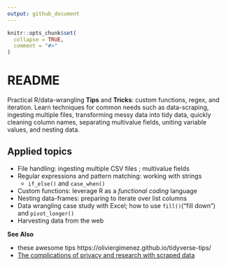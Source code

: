 ```yaml
---
output: github_document
---
```


<!-- README.md is generated from README.Rmd. Please edit that file -->

```r
knitr::opts_chunk$set(
  collapse = TRUE,
  comment = "#>"
)
```

# README

Practical R/data-wrangling **Tips** and **Tricks**: custom functions, regex, and iteration.  Learn techniques for common needs such as data-scraping, ingesting multiple files, transforming messy data into tidy data, quickly cleaning column names, separating multivalue fields, uniting variable values, and nesting data. 

## Applied topics  

- File handling: ingesting multiple CSV files ; multivalue fields  
- Regular expressions and pattern matching: working with strings  
    - `if_else()` and `case_when()`  
- Custom functions: leverage R as a _functional coding_ language  
- Nesting data-frames: preparing to iterate over list columns  
- Data wrangling case study with Excel; how to use `fill()`("fill down") and `pivot_longer()`
- Harvesting data from the web

**See Also** 

- these awesome tips https://oliviergimenez.github.io/tidyverse-tips/  
- [The complications of privacy and research with scraped data](https://reallifemag.com/fair-game/)

